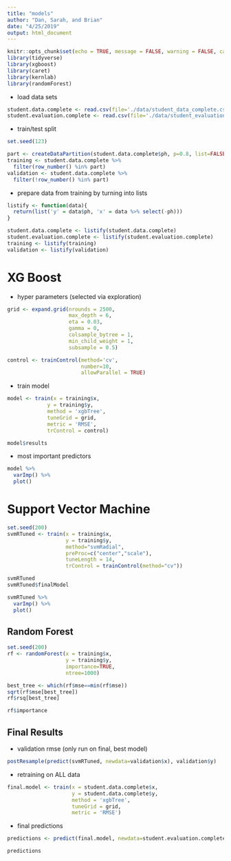```yaml
---
title: "models"
author: "Dan, Sarah, and Brian"
date: "4/25/2019"
output: html_document
---
```


```r
knitr::opts_chunk$set(echo = TRUE, message = FALSE, warning = FALSE, cache = TRUE)
library(tidyverse)
library(xgboost)
library(caret)
library(kernlab)
library(randomForest)
```

- load data sets

```r
student.data.complete <- read.csv(file='./data/student_data_complete.csv')
student.evaluation.complete <- read.csv(file='./data/student_evaluation_complete.csv')
```

- train/test split

```r
set.seed(123)

part <- createDataPartition(student.data.complete$ph, p=0.8, list=FALSE)
training <- student.data.complete %>%
  filter(row_number() %in% part)
validation <- student.data.complete %>%
  filter(!row_number() %in% part)
```

- prepare data from training by turning into lists

```r
listify <- function(data){
  return(list('y' = data$ph, 'x' = data %>% select(-ph)))
}

student.data.complete <- listify(student.data.complete)
student.evaluation.complete <- listify(student.evaluation.complete)
training <- listify(training)
validation <- listify(validation)
```

<h1> XG Boost</h1>

- hyper parameters (selected via exploration)

```r
grid <- expand.grid(nrounds = 2500,
                    max_depth = 6,
                    eta = 0.03,
                    gamma = 0,
                    colsample_bytree = 1,
                    min_child_weight = 1,
                    subsample = 0.5)

control <- trainControl(method='cv',
                        number=10,
                        allowParallel = TRUE)
```

- train model

```r
model <- train(x = training$x,
             y = training$y,
             method = 'xgbTree',
             tuneGrid = grid,
             metric = 'RMSE',
             trControl = control)

model$results
```

- most important predictors

```r
model %>%
  varImp() %>%
  plot()
```

<h1> Support Vector Machine</h1>

```r
set.seed(200)
svmRTuned <- train(x = training$x,
                   y = training$y,
                   method="svmRadial", 
                   preProc=c("center","scale"),
                   tuneLength = 14,
                   trControl = trainControl(method="cv"))

svmRTuned
svmRTuned$finalModel
```

```r
svmRTuned %>%
  varImp() %>%
  plot()
```

<h2>Random Forest</h2>

```r
set.seed(200)
rf <- randomForest(x = training$x,
                   y = training$y, 
                   importance=TRUE,
                   ntree=1000)

best_tree <- which(rf$mse==min(rf$mse))
sqrt(rf$mse[best_tree])
rf$rsq[best_tree]
```

```r
rf$importance
```

<h2> Final Results </h2>

- validation rmse (only run on final, best model)

```r
postResample(predict(svmRTuned, newdata=validation$x), validation$y)
```

- retraining on ALL data

```r
final.model <- train(x = student.data.complete$x,
                     y = student.data.complete$y,
                     method = 'xgbTree',
                     tuneGrid = grid,
                     metric = 'RMSE')
```

- final predictions

```r
predictions <- predict(final.model, newdata=student.evaluation.complete$x)
```

```r
predictions
```

